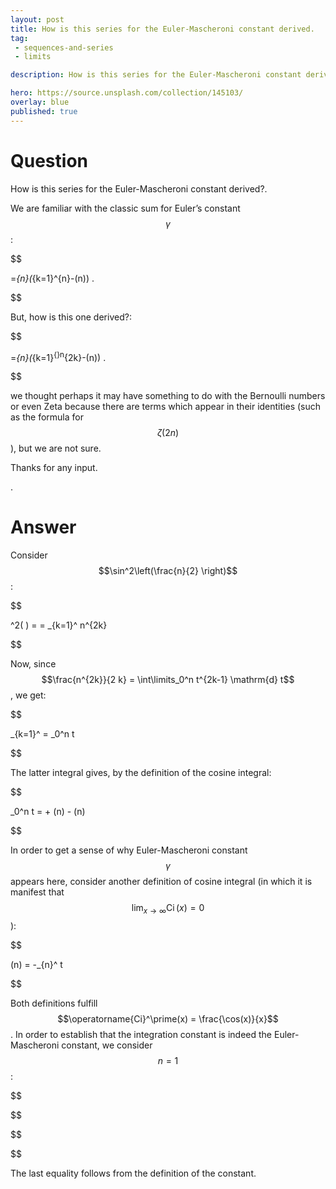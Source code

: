 ---
layout: post
title: How is this series for the Euler-Mascheroni constant derived.
tag:
 - sequences-and-series
 - limits

description: How is this series for the Euler-Mascheroni constant derived.

hero: https://source.unsplash.com/collection/145103/
overlay: blue 
published: true
---

# Question 

How is this series for the Euler-Mascheroni constant derived?.

<!--break-->


We are familiar with the classic sum for Euler's constant $$\gamma$$:


$$

 \gamma=\lim_{n\to \infty}\left(\sum_{k=1}^{n}\frac{1}{k}-\ln(n)\right) .


$$


But, how is this one derived?:


$$

 \gamma=\lim_{n\to \infty}\left(\frac12\sum_{k=1}^{\infty}\frac{(-1)^{k+1}}{k(2k)!}n^{2k}-\ln(n)\right) .


$$


we thought perhaps it may have something to do with the Bernoulli numbers or even Zeta because there are terms which appear in their identities (such as the formula for $$\zeta(2n)$$), but we are  not sure.

Thanks for any input.
 
.


# Answer 


Consider $$\sin^2\left(\frac{n}{2} \right)$$:


$$


  \sin^2\left(\frac{n}{2} \right) = \frac{1-\cos(n)}{2} = \sum_{k=1}^\infty \frac{(-1)^{k+1}}{2 \cdot (2k)!} n^{2k}


$$


Now, since $$\frac{n^{2k}}{2 k} = \int\limits_0^n t^{2k-1} \mathrm{d} t$$, we get:


$$


   \sum_{k=1}^\infty \frac{(-1)^{k+1}}{(2k)!} \frac{n^{2k}}{2 k} = \int_0^n \frac{1-\cos(t)}{t} \mathrm{d} t


$$


The latter integral gives, by the definition of the cosine integral:


$$


 \int_0^n \frac{1-\cos(t)}{t} \mathrm{d} t = \gamma + \log(n) - \operatorname{Ci}(n)


$$


In order to get a sense of why Euler-Mascheroni constant $$\gamma$$ appears here, consider another definition of cosine integral (in which it is manifest that $$\lim_{x \to \infty} \operatorname{Ci}(x) = 0$$):


$$


   \operatorname{Ci}(n) = -\int_{n}^\infty \frac{\cos(t)}{t} \mathrm{d} t


$$


Both definitions fulfill $$\operatorname{Ci}^\prime(x) = \frac{\cos(x)}{x}$$. In order to establish that the integration constant is indeed the Euler-Mascheroni constant, we consider $$n=1$$:


$$

 


$$
\begin{eqnarray*}

   \gamma &=& \int_0^1 \frac{1 - \cos(t)}{t} \mathrm{d} t - \int_1^\infty \frac{\cos(t)}{t} \mathrm{d} t = \Re\left( \int_0^\infty \frac{[0<\|t\|<1]-\mathrm{e}^{i t}}{t} \mathrm{d} t \right) \\
   &\stackrel{t \to i t}{=}& \Re\left( \int_0^\infty \frac{[0<\|t\|<1]-\mathrm{e}^{-t}}{t} \mathrm{d} t \right) \stackrel{\text{by parts}}{=} 
  \Re\left( -\int_0^\infty \mathrm{e}^{-t} \ln(t) \mathrm{d} t \right) = \gamma

\end{eqnarray*}


$$


$$

 
The last equality follows from the definition of the constant.

